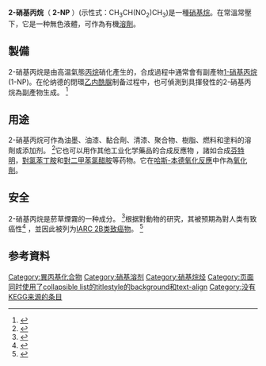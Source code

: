 {{Chembox|Name=|ImageFile=2-Nitropropane.svg|ImageSize=150px|ImageFile1=2-Nitropropane Ball and Stick.png|IUPACName=2-硝基丙烷|OtherNames=|SystematicName=|Section1={{Chembox Identifiers
| Abbreviations = 2-NP
| CASNo = 79-46-9
| CASNo_Ref = {{cascite|correct|CAS}}
| UNII_Ref = {{fdacite|correct|FDA}}
| UNII = GKV234L2QH
| PubChem = 398
| ChemSpiderID = 387
| EINECS = 201-209-1
| ChEBI = 16037
| SMILES = CC(C)[N+](=O)[O-]
| InChI = 1/C3H7NO2/c1-3(2)4(5)6/h3H,1-2H3
| InChIKey = FGLBSLMDCBOPQK-UHFFFAOYAM
| StdInChI = 1S/C3H7NO2/c1-3(2)4(5)6/h3H,1-2H3
| StdInChIKey = FGLBSLMDCBOPQK-UHFFFAOYSA-N
  }}|Section2={{Chembox Properties
| C=3 | H=7 | N=1 | O=2
| Appearance = 無色液體<ref name=GESTIS>{{GESTIS|ZVG=22410}}</ref>
| Odor = 令人愉悅的水果香氣<ref name=PGCH>{{PGCH|0460}}</ref>
| Density = 0.9821 g/cm<sup>3</sup>
| MeltingPtC = -91.3
| MeltingPt_notes = 
| BoilingPtC = 120.2
| BoilingPt_notes = 
| Solubility = 17 g/L<ref name=GESTIS/>
| SolubleOther = 可溶於[[氯仿|氯仿]]
| pKa = 16.9 (in DMSO)
| LogP = 0.93
| RefractIndex = 1.3944 (20 °C)
| Viscosity = 7.21 毫泊
| VaporPressure = 13 mmHg (20°C)<ref name=PGCH/>
| MagSus = -45.73·10<sup>−6</sup> cm<sup>3</sup>/mol
  }}
|Section3=
|Section4=
|Section5=
|Section6=
|Section7={{Chembox Hazards
| MainHazards = 健康危害
| GHSPictograms = {{GHS08}}
| HPhrases = {{H-phrases|350}}
| FlashPtC = 24
| FlashPt_notes = (open cup)<br>39 °C (closed cup)
| AutoignitionPtC = 428
| ExploLimits = 2.6-11.0%<ref name=PGCH/>
| NFPA-H = 3 | NFPA-R = 2 | NFPA-F = 3
| LD50 = 720 mg/kg
| PEL = TWA 25 ppm (90 mg/m<sup>3</sup>)<ref name=PGCH/>
| REL = Ca<ref name=PGCH/>
| IDLH = Ca [100 ppm]<ref name=PGCH/>
| LC50 = 2703 ppm (小鼠, 2 小時)<br/>400 ppm (大鼠, 6 小時)<ref name=IDLH>{{IDLH|79469|2-Nitropropane}}</ref>
| LCLo = 714 ppm (貓, 5 小時)<br/>2381 ppm (兔, 5 小時)<br/>4622 ppm (天竺鼠, 5 小時)<br/>2353 ppm (貓, 1 小時)<ref name=IDLH/>
  }}
|Section8={{Chembox Related
| Function = [[硝基化合物|硝基化合物]]
| OtherFunctn = [[硝基甲烷|硝基甲烷]]<br />[[硝基乙烷|硝基乙烷]]
| OtherCpds =
}}}}

'''2-硝基丙烷'''（ '''2-NP''' ）(示性式：CH<sub>3</sub>CH(NO<sub>2</sub>)CH<sub>3</sub>)是一種[[硝基化合物|硝基烷]]。在常溫常壓下，它是一种無色液體，可作為有機[[溶劑|溶劑]]。

== 製備 ==
2-硝基丙烷是由高温氣態[[丙烷|丙烷]]硝化產生的，合成過程中通常會有副產物[[1-硝基丙烷|1-硝基丙烷]](1-NP)。在伦纳德的閉環[[乙内酰脲|乙内酰脲]]制备过程中，也可偵測到具揮發性的2-硝基丙烷為副產物生成。 <ref name="Leonard">{{Cite journal|title=Alternative synthesis of the anti-baldness compound RU58841|last=M. J. Leonard|last2=A. R. Lingham|date=6 Mar 2014|journal=RSC Advances|issue=27|doi=10.1039/c4ra00332b|volume=4|pages=14143–14148|last3=J. O. Niere|last4=N. R. C. Jackson|last5=P. G. McKay|last6=H. M. Hϋgel}}</ref>

== 用途 ==
2-硝基丙烷可作為油墨、油漆、黏合劑、清漆、聚合物、樹脂、燃料和塗料的溶劑或添加剂。 <ref name="NIH">{{Cite report|url=http://ntp.niehs.nih.gov/ntp/roc/twelfth/profiles/Nitropropane.pdf|title=Report on Carcinogens|publisher=[[National_Toxicology_Program|National Toxicology Program]], [[Department_of_Health_and_Human_Services|Department of Health and Human Services]]|edition=Twelfth|page=300|access-date=2012-06-13|archive-url=https://web.archive.org/web/20120120103345/http://ntp.niehs.nih.gov/ntp/roc/twelfth/profiles/Nitropropane.pdf|archive-date=2012-01-20}}</ref>它也可以用作其他工业化学藥品的合成反應物 ，諸如合成[[芬特明|芬特明]]，[[對氯苯丁胺|對氯苯丁胺]]和[[對二甲苯氯醋胺|對二甲苯氯醋胺]]等药物。它在[[哈斯-本德氧化|哈斯-本德氧化反應]]中作為[[氧化劑|氧化劑]]。

== 安全 ==
2-硝基丙烷是菸草煙霧的一种成分。 <ref name="TalhoutSchulz2011">{{Cite journal|title=Hazardous Compounds in Tobacco Smoke|last=Talhout|first=Reinskje|last2=Schulz|first2=Thomas|journal=International Journal of Environmental Research and Public Health|issue=12|doi=10.3390/ijerph8020613|year=2011|volume=8|pages=613–628|issn=1660-4601|pmc=3084482|pmid=21556207|last3=Florek|first3=Ewa|last4=Van Benthem|first4=Jan|last5=Wester|first5=Piet|last6=Opperhuizen|first6=Antoon}}</ref>根据對動物的研究，其被预期為對人类有致癌性<ref name="NIH">{{Cite report|url=http://ntp.niehs.nih.gov/ntp/roc/twelfth/profiles/Nitropropane.pdf|title=Report on Carcinogens|publisher=[[National_Toxicology_Program|National Toxicology Program]], [[Department_of_Health_and_Human_Services|Department of Health and Human Services]]|edition=Twelfth|page=300|access-date=2012-06-13|archive-url=https://web.archive.org/web/20120120103345/http://ntp.niehs.nih.gov/ntp/roc/twelfth/profiles/Nitropropane.pdf|archive-date=2012-01-20}}</ref> ，並因此被列为[[國際癌症研究機構二B類致癌物|IARC 2B类致癌物]]。 <ref>{{Cite web|title=Agents Classified by the IARC Monographs|url=http://monographs.iarc.fr/ENG/Classification/ClassificationsGroupOrder.pdf|accessdate=2012-06-13|archiveurl=https://web.archive.org/web/20111025122327/http://monographs.iarc.fr/ENG/Classification/ClassificationsGroupOrder.pdf|archivedate=2011-10-25}}</ref>

== 参考資料 ==
{{Reflist}}

[[Category:異丙基化合物|Category:異丙基化合物]]
[[Category:硝基溶剂|Category:硝基溶剂]]
[[Category:硝基烷烃|Category:硝基烷烃]]
[[Category:页面同时使用了collapsible_list的titlestyle的background和text-align|Category:页面同时使用了collapsible list的titlestyle的background和text-align]]
[[Category:没有KEGG来源的条目|Category:没有KEGG来源的条目]]